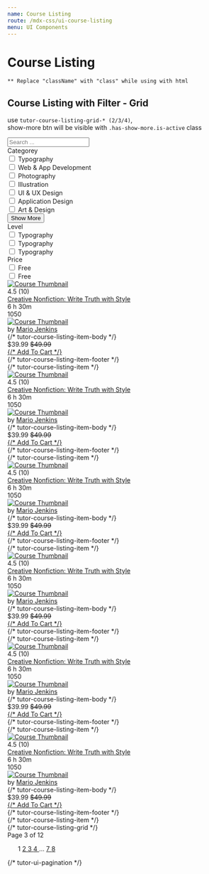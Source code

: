 ```yaml
---
name: Course Listing
route: /mdx-css/ui-course-listing
menu: UI Components
---
```



# Course Listing

`** Replace "className" with "class" while using with html` <br />

## Course Listing with Filter - Grid

use `tutor-course-listing-grid-* (2/3/4)`, <br/>
show-more btn will be visible with `.has-show-more.is-active` class

<Playground>
	<div class="tutor-bs-container">
		<div class="tutor-course-listing-filter tutor-filter-course-grid-2 tutor-filter-course-grid-3">
			<div class="tutor-course-filter">
				<div class="tutor-course-filter-widget">
					<div class="filter-widget-search">
						<div class="tutor-input-group tutor-form-control-has-icon tutor-from-control">
							<span class="ttr-search-filled tutor-input-group-icon tutor-color-black-50"></span>
							<input type="search" class="tutor-form-control " placeholder="Search ..." />
						</div>
					</div>
					<div class="filter-widget-input-wrapper tutor-mt-26">
						<div class="filter-widget-input has-show-more is-active">
							<div class="filter-widget-title tutor-text-regular-h6 tutor-color-text-primary tutor-mb-26">
								Categorey
							</div>
							<div class="filter-widget-checkboxes">
								<div class="tutor-form-check tutor-mb-18">
									<input
										type="checkbox"
										id="filter-categorey-1"
										class="tutor-form-check-input"
										name="filter-categorey-1"
									/>
									<label for="filter-categorey-1">Typography</label>
								</div>
								<div class="tutor-form-check tutor-mb-18">
									<input
										type="checkbox"
										id="filter-categorey-2"
										class="tutor-form-check-input"
										name="filter-categorey-2"
									/>
									<label for="filter-categorey-2">Web & App Development</label>
								</div>
								<div class="tutor-form-check tutor-mb-18">
									<input
										type="checkbox"
										id="filter-categorey-3"
										class="tutor-form-check-input"
										name="filter-categorey-3"
									/>
									<label for="filter-categorey-3">Photography</label>
								</div>
								<div class="tutor-form-check tutor-mb-18">
									<input
										type="checkbox"
										id="filter-categorey-4"
										class="tutor-form-check-input"
										name="filter-categorey-4"
									/>
									<label for="filter-categorey-4">Illustration</label>
								</div>
								<div class="tutor-form-check tutor-mb-18">
									<input
										type="checkbox"
										id="filter-categorey-5"
										class="tutor-form-check-input"
										name="filter-categorey-5"
									/>
									<label for="filter-categorey-5">UI & UX Design</label>
								</div>
								<div class="tutor-form-check tutor-mb-18">
									<input
										type="checkbox"
										id="filter-categorey-6"
										class="tutor-form-check-input"
										name="filter-categorey-6"
									/>
									<label for="filter-categorey-6">Application Design</label>
								</div>
								<div class="tutor-form-check tutor-mb-18">
									<input
										type="checkbox"
										id="filter-categorey-7"
										class="tutor-form-check-input"
										name="filter-categorey-7"
									/>
									<label for="filter-categorey-7">Art & Design</label>
								</div>
							</div>
							<div className="tutor-show-more-btn">
								<button className="tutor-btn tutor-btn-icon tutor-btn-disable-outline tutor-btn-ghost tutor-no-hover tutor-btn-md">
									<span className="btn-icon ttr-plus-filled tutor-color-design-brand"></span>
									<span className="tutor-color-text-subsued">Show More</span>
								</button>
							</div>
						</div>
						<div class="filter-widget-input">
							<div class="filter-widget-title tutor-text-regular-h6 tutor-color-text-primary tutor-mb-26">Level</div>
							<div class="filter-widget-checkboxes">
								<div class="tutor-form-check tutor-mb-18">
									<input type="checkbox" id="filter-level-1" class="tutor-form-check-input" name="filter-level-1" />
									<label for="filter-level-1">Typography</label>
								</div>
								<div class="tutor-form-check tutor-mb-18">
									<input type="checkbox" id="filter-level-2" class="tutor-form-check-input" name="filter-level-2" />
									<label for="filter-level-2">Typography</label>
								</div>
								<div class="tutor-form-check tutor-mb-18">
									<input type="checkbox" id="filter-level-3" class="tutor-form-check-input" name="filter-level-3" />
									<label for="filter-level-3">Typography</label>
								</div>
							</div>
						</div>
						<div class="filter-widget-input">
							<div class="filter-widget-title tutor-text-regular-h6 tutor-color-text-primary tutor-mb-26">Price</div>
							<div class="filter-widget-checkboxes">
								<div class="tutor-form-check tutor-mb-18">
									<input type="checkbox" id="filter-price-1" class="tutor-form-check-input" name="filter-price-1" />
									<label for="filter-price-1">Free</label>
								</div>
								<div class="tutor-form-check tutor-mb-18">
									<input type="checkbox" id="filter-price-2" class="tutor-form-check-input" name="filter-price-2" />
									<label for="filter-price-2">Free</label>
								</div>
							</div>
						</div>
					</div>
				</div>
			</div>
			<div class="tutor-course-listing">
				<div class="tutor-course-listing-grid tutor-course-listing-grid-3">
					<div class="tutor-course-listing-item tutor-course-listing-item-sm">
						<div class="tutor-course-listing-item-head tutor-bs-d-flex">
							<a href="#">
								<img
									src="https://preview.tutorlms.com/marketplace/wp-content/uploads/sites/6/2019/05/course-thumb-17.jpg"
									alt="Course Thumbnail"
								/>
							</a>
							<a
								href="#"
								className="save-bookmark-btn bookmark-is-filled tutor-bs-d-flex tutor-bs-align-items-center tutor-bs-justify-content-center"
							>
								<span className="ttr-fav-full-filled"></span>
							</a>
						</div>
						<div class="tutor-course-listing-item-body tutor-px-20 tutor-pt-18 tutor-pb-15">
							<div class="list-item-rating tutor-bs-d-flex">
								<div className="tutor-ratings tutor-is-sm">
									<div className="tutor-rating-stars">
										<span className="ttr-star-full-filled"></span>
										<span className="ttr-star-full-filled"></span>
										<span className="ttr-star-full-filled"></span>
										<span className="ttr-star-half-filled"></span>
										<span className="ttr-star-line-filled"></span>
									</div>
									<div className="tutor-rating-text tutor-color-text-subsued tutor-text-medium-small">4.5 (10)</div>
								</div>
							</div>
							<div class="list-item-title tutor-text-medium-h6 tutor-color-text-primary">
								<a href="#">Creative Nonfiction: Write Truth with Style</a>
							</div>
							<div class="list-item-meta tutor-text-medium-small tutor-color-text-primary tutor-bs-d-flex tutor-mt-10">
								<div class="tutor-bs-d-flex tutor-bs-align-items-center">
									<span class="meta-icon ttr-clock-filled tutor-color-text-hints"></span>
									<span>6 h 30m</span>
								</div>
								<div class="tutor-bs-d-flex tutor-bs-align-items-center">
									<span class="meta-icon ttr-user-filled tutor-color-text-hints"></span>
									<span>1050</span>
								</div>
							</div>
							<div class="list-item-author tutor-bs-d-flex tutor-bs-align-items-center tutor-mt-18">
								<div class="tutor-avatar">
									<a href="#">
										<img src="https://i.imgur.com/CckCKYQ.jpeg" alt="Course Thumbnail" />
									</a>
								</div>
								<div className="tutor-color-text-subsued tutor-text-regular-caption">
									by
									<span className="tutor-text-medium-caption tutor-color-text-primary">
										<a href="#">Mario Jenkins</a>
									</span>
								</div>
							</div>
						</div> {/* tutor-course-listing-item-body */}
						<div class="tutor-course-listing-item-footer has-border tutor-py-10 tutor-px-20">
							<div class="tutor-bs-d-flex tutor-bs-align-items-center tutor-bs-justify-content-between">
								<div class="list-item-price tutor-bs-d-flex tutor-bs-align-items-center">
									<span class="price tutor-text-bold-h6 tutor-color-text-primary">$39.99</span>
									<span class="discount tutor-text-regular-caption tutor-color-text-hints">
										<del>$49.99</del>
									</span>
								</div>
								<div class="list-item-button">
									<a
										href="#"
										className="tutor-btn tutor-btn-icon tutor-btn-disable-outline tutor-btn-ghost tutor-no-hover tutor-btn-md"
									>
										<span className="btn-icon ttr-cart-line-filled"></span>
										{/* <span>Add To Cart</span> */}
									</a>
								</div>
							</div>
						</div>
						{/* tutor-course-listing-item-footer */}
					</div>
					{/* tutor-course-listing-item */}
					<div class="tutor-course-listing-item tutor-course-listing-item-sm">
						<div class="tutor-course-listing-item-head tutor-bs-d-flex">
							<a href="#">
								<img
									src="https://preview.tutorlms.com/marketplace/wp-content/uploads/sites/6/2019/05/course-thumb-17.jpg"
									alt="Course Thumbnail"
								/>
							</a>
							<a
								href="#"
								className="save-bookmark-btn bookmark-is-filled tutor-bs-d-flex tutor-bs-align-items-center tutor-bs-justify-content-center"
							>
								<span className="ttr-fav-full-filled"></span>
							</a>
						</div>
						<div class="tutor-course-listing-item-body tutor-px-20 tutor-pt-18 tutor-pb-15">
							<div class="list-item-rating tutor-bs-d-flex">
								<div className="tutor-ratings tutor-is-sm">
									<div className="tutor-rating-stars">
										<span className="ttr-star-full-filled"></span>
										<span className="ttr-star-full-filled"></span>
										<span className="ttr-star-full-filled"></span>
										<span className="ttr-star-half-filled"></span>
										<span className="ttr-star-line-filled"></span>
									</div>
									<div className="tutor-rating-text tutor-color-text-subsued tutor-text-medium-small">4.5 (10)</div>
								</div>
							</div>
							<div class="list-item-title tutor-text-medium-h6 tutor-color-text-primary">
								<a href="#">Creative Nonfiction: Write Truth with Style</a>
							</div>
							<div class="list-item-meta tutor-text-medium-small tutor-color-text-primary tutor-bs-d-flex tutor-mt-10">
								<div class="tutor-bs-d-flex tutor-bs-align-items-center">
									<span class="meta-icon ttr-clock-filled tutor-color-text-hints"></span>
									<span>6 h 30m</span>
								</div>
								<div class="tutor-bs-d-flex tutor-bs-align-items-center">
									<span class="meta-icon ttr-user-filled tutor-color-text-hints"></span>
									<span>1050</span>
								</div>
							</div>
							<div class="list-item-author tutor-bs-d-flex tutor-bs-align-items-center tutor-mt-18">
								<div class="tutor-avatar">
									<a href="#">
										<img src="https://i.imgur.com/CckCKYQ.jpeg" alt="Course Thumbnail" />
									</a>
								</div>
								<div className="tutor-color-text-subsued tutor-text-regular-caption">
									by
									<span className="tutor-text-medium-caption tutor-color-text-primary">
										<a href="#">Mario Jenkins</a>
									</span>
								</div>
							</div>
						</div> {/* tutor-course-listing-item-body */}
						<div class="tutor-course-listing-item-footer has-border tutor-py-10 tutor-px-20">
							<div class="tutor-bs-d-flex tutor-bs-align-items-center tutor-bs-justify-content-between">
								<div class="list-item-price tutor-bs-d-flex tutor-bs-align-items-center">
									<span class="price tutor-text-bold-h6 tutor-color-text-primary">$39.99</span>
									<span class="discount tutor-text-regular-caption tutor-color-text-hints">
										<del>$49.99</del>
									</span>
								</div>
								<div class="list-item-button">
									<a
										href="#"
										className="tutor-btn tutor-btn-icon tutor-btn-disable-outline tutor-btn-ghost tutor-no-hover tutor-btn-md"
									>
										<span className="btn-icon ttr-cart-line-filled"></span>
										{/* <span>Add To Cart</span> */}
									</a>
								</div>
							</div>
						</div>
						{/* tutor-course-listing-item-footer */}
					</div>
					{/* tutor-course-listing-item */}
					<div class="tutor-course-listing-item tutor-course-listing-item-sm">
						<div class="tutor-course-listing-item-head tutor-bs-d-flex">
							<a href="#">
								<img
									src="https://preview.tutorlms.com/marketplace/wp-content/uploads/sites/6/2019/05/course-thumb-17.jpg"
									alt="Course Thumbnail"
								/>
							</a>
							<a
								href="#"
								className="save-bookmark-btn bookmark-is-filled tutor-bs-d-flex tutor-bs-align-items-center tutor-bs-justify-content-center"
							>
								<span className="ttr-fav-full-filled"></span>
							</a>
						</div>
						<div class="tutor-course-listing-item-body tutor-px-20 tutor-pt-18 tutor-pb-15">
							<div class="list-item-rating tutor-bs-d-flex">
								<div className="tutor-ratings tutor-is-sm">
									<div className="tutor-rating-stars">
										<span className="ttr-star-full-filled"></span>
										<span className="ttr-star-full-filled"></span>
										<span className="ttr-star-full-filled"></span>
										<span className="ttr-star-half-filled"></span>
										<span className="ttr-star-line-filled"></span>
									</div>
									<div className="tutor-rating-text tutor-color-text-subsued tutor-text-medium-small">4.5 (10)</div>
								</div>
							</div>
							<div class="list-item-title tutor-text-medium-h6 tutor-color-text-primary">
								<a href="#">Creative Nonfiction: Write Truth with Style</a>
							</div>
							<div class="list-item-meta tutor-text-medium-small tutor-color-text-primary tutor-bs-d-flex tutor-mt-10">
								<div class="tutor-bs-d-flex tutor-bs-align-items-center">
									<span class="meta-icon ttr-clock-filled tutor-color-text-hints"></span>
									<span>6 h 30m</span>
								</div>
								<div class="tutor-bs-d-flex tutor-bs-align-items-center">
									<span class="meta-icon ttr-user-filled tutor-color-text-hints"></span>
									<span>1050</span>
								</div>
							</div>
							<div class="list-item-author tutor-bs-d-flex tutor-bs-align-items-center tutor-mt-18">
								<div class="tutor-avatar">
									<a href="#">
										<img src="https://i.imgur.com/CckCKYQ.jpeg" alt="Course Thumbnail" />
									</a>
								</div>
								<div className="tutor-color-text-subsued tutor-text-regular-caption">
									by
									<span className="tutor-text-medium-caption tutor-color-text-primary">
										<a href="#">Mario Jenkins</a>
									</span>
								</div>
							</div>
						</div> {/* tutor-course-listing-item-body */}
						<div class="tutor-course-listing-item-footer has-border tutor-py-10 tutor-px-20">
							<div class="tutor-bs-d-flex tutor-bs-align-items-center tutor-bs-justify-content-between">
								<div class="list-item-price tutor-bs-d-flex tutor-bs-align-items-center">
									<span class="price tutor-text-bold-h6 tutor-color-text-primary">$39.99</span>
									<span class="discount tutor-text-regular-caption tutor-color-text-hints">
										<del>$49.99</del>
									</span>
								</div>
								<div class="list-item-button">
									<a
										href="#"
										className="tutor-btn tutor-btn-icon tutor-btn-disable-outline tutor-btn-ghost tutor-no-hover tutor-btn-md"
									>
										<span className="btn-icon ttr-cart-line-filled"></span>
										{/* <span>Add To Cart</span> */}
									</a>
								</div>
							</div>
						</div>
						{/* tutor-course-listing-item-footer */}
					</div>
					{/* tutor-course-listing-item */}
					<div class="tutor-course-listing-item tutor-course-listing-item-sm">
						<div class="tutor-course-listing-item-head tutor-bs-d-flex">
							<a href="#">
								<img
									src="https://preview.tutorlms.com/marketplace/wp-content/uploads/sites/6/2019/05/course-thumb-17.jpg"
									alt="Course Thumbnail"
								/>
							</a>
							<a
								href="#"
								className="save-bookmark-btn bookmark-is-filled tutor-bs-d-flex tutor-bs-align-items-center tutor-bs-justify-content-center"
							>
								<span className="ttr-fav-full-filled"></span>
							</a>
						</div>
						<div class="tutor-course-listing-item-body tutor-px-20 tutor-pt-18 tutor-pb-15">
							<div class="list-item-rating tutor-bs-d-flex">
								<div className="tutor-ratings tutor-is-sm">
									<div className="tutor-rating-stars">
										<span className="ttr-star-full-filled"></span>
										<span className="ttr-star-full-filled"></span>
										<span className="ttr-star-full-filled"></span>
										<span className="ttr-star-half-filled"></span>
										<span className="ttr-star-line-filled"></span>
									</div>
									<div className="tutor-rating-text tutor-color-text-subsued tutor-text-medium-small">4.5 (10)</div>
								</div>
							</div>
							<div class="list-item-title tutor-text-medium-h6 tutor-color-text-primary">
								<a href="#">Creative Nonfiction: Write Truth with Style</a>
							</div>
							<div class="list-item-meta tutor-text-medium-small tutor-color-text-primary tutor-bs-d-flex tutor-mt-10">
								<div class="tutor-bs-d-flex tutor-bs-align-items-center">
									<span class="meta-icon ttr-clock-filled tutor-color-text-hints"></span>
									<span>6 h 30m</span>
								</div>
								<div class="tutor-bs-d-flex tutor-bs-align-items-center">
									<span class="meta-icon ttr-user-filled tutor-color-text-hints"></span>
									<span>1050</span>
								</div>
							</div>
							<div class="list-item-author tutor-bs-d-flex tutor-bs-align-items-center tutor-mt-18">
								<div class="tutor-avatar">
									<a href="#">
										<img src="https://i.imgur.com/CckCKYQ.jpeg" alt="Course Thumbnail" />
									</a>
								</div>
								<div className="tutor-color-text-subsued tutor-text-regular-caption">
									by
									<span className="tutor-text-medium-caption tutor-color-text-primary">
										<a href="#">Mario Jenkins</a>
									</span>
								</div>
							</div>
						</div> {/* tutor-course-listing-item-body */}
						<div class="tutor-course-listing-item-footer has-border tutor-py-10 tutor-px-20">
							<div class="tutor-bs-d-flex tutor-bs-align-items-center tutor-bs-justify-content-between">
								<div class="list-item-price tutor-bs-d-flex tutor-bs-align-items-center">
									<span class="price tutor-text-bold-h6 tutor-color-text-primary">$39.99</span>
									<span class="discount tutor-text-regular-caption tutor-color-text-hints">
										<del>$49.99</del>
									</span>
								</div>
								<div class="list-item-button">
									<a
										href="#"
										className="tutor-btn tutor-btn-icon tutor-btn-disable-outline tutor-btn-ghost tutor-no-hover tutor-btn-md"
									>
										<span className="btn-icon ttr-cart-line-filled"></span>
										{/* <span>Add To Cart</span> */}
									</a>
								</div>
							</div>
						</div>
						{/* tutor-course-listing-item-footer */}
					</div>
					{/* tutor-course-listing-item */}
					<div class="tutor-course-listing-item tutor-course-listing-item-sm">
						<div class="tutor-course-listing-item-head tutor-bs-d-flex">
							<a href="#">
								<img
									src="https://preview.tutorlms.com/marketplace/wp-content/uploads/sites/6/2019/05/course-thumb-17.jpg"
									alt="Course Thumbnail"
								/>
							</a>
							<a
								href="#"
								className="save-bookmark-btn bookmark-is-filled tutor-bs-d-flex tutor-bs-align-items-center tutor-bs-justify-content-center"
							>
								<span className="ttr-fav-full-filled"></span>
							</a>
						</div>
						<div class="tutor-course-listing-item-body tutor-px-20 tutor-pt-18 tutor-pb-15">
							<div class="list-item-rating tutor-bs-d-flex">
								<div className="tutor-ratings tutor-is-sm">
									<div className="tutor-rating-stars">
										<span className="ttr-star-full-filled"></span>
										<span className="ttr-star-full-filled"></span>
										<span className="ttr-star-full-filled"></span>
										<span className="ttr-star-half-filled"></span>
										<span className="ttr-star-line-filled"></span>
									</div>
									<div className="tutor-rating-text tutor-color-text-subsued tutor-text-medium-small">4.5 (10)</div>
								</div>
							</div>
							<div class="list-item-title tutor-text-medium-h6 tutor-color-text-primary">
								<a href="#">Creative Nonfiction: Write Truth with Style</a>
							</div>
							<div class="list-item-meta tutor-text-medium-small tutor-color-text-primary tutor-bs-d-flex tutor-mt-10">
								<div class="tutor-bs-d-flex tutor-bs-align-items-center">
									<span class="meta-icon ttr-clock-filled tutor-color-text-hints"></span>
									<span>6 h 30m</span>
								</div>
								<div class="tutor-bs-d-flex tutor-bs-align-items-center">
									<span class="meta-icon ttr-user-filled tutor-color-text-hints"></span>
									<span>1050</span>
								</div>
							</div>
							<div class="list-item-author tutor-bs-d-flex tutor-bs-align-items-center tutor-mt-18">
								<div class="tutor-avatar">
									<a href="#">
										<img src="https://i.imgur.com/CckCKYQ.jpeg" alt="Course Thumbnail" />
									</a>
								</div>
								<div className="tutor-color-text-subsued tutor-text-regular-caption">
									by
									<span className="tutor-text-medium-caption tutor-color-text-primary">
										<a href="#">Mario Jenkins</a>
									</span>
								</div>
							</div>
						</div> {/* tutor-course-listing-item-body */}
						<div class="tutor-course-listing-item-footer has-border tutor-py-10 tutor-px-20">
							<div class="tutor-bs-d-flex tutor-bs-align-items-center tutor-bs-justify-content-between">
								<div class="list-item-price tutor-bs-d-flex tutor-bs-align-items-center">
									<span class="price tutor-text-bold-h6 tutor-color-text-primary">$39.99</span>
									<span class="discount tutor-text-regular-caption tutor-color-text-hints">
										<del>$49.99</del>
									</span>
								</div>
								<div class="list-item-button">
									<a
										href="#"
										className="tutor-btn tutor-btn-icon tutor-btn-disable-outline tutor-btn-ghost tutor-no-hover tutor-btn-md"
									>
										<span className="btn-icon ttr-cart-line-filled"></span>
										{/* <span>Add To Cart</span> */}
									</a>
								</div>
							</div>
						</div>
						{/* tutor-course-listing-item-footer */}
					</div>
					{/* tutor-course-listing-item */}
					<div class="tutor-course-listing-item tutor-course-listing-item-sm">
						<div class="tutor-course-listing-item-head tutor-bs-d-flex">
							<a href="#">
								<img
									src="https://preview.tutorlms.com/marketplace/wp-content/uploads/sites/6/2019/05/course-thumb-17.jpg"
									alt="Course Thumbnail"
								/>
							</a>
							<a
								href="#"
								className="save-bookmark-btn bookmark-is-filled tutor-bs-d-flex tutor-bs-align-items-center tutor-bs-justify-content-center"
							>
								<span className="ttr-fav-full-filled"></span>
							</a>
						</div>
						<div class="tutor-course-listing-item-body tutor-px-20 tutor-pt-18 tutor-pb-15">
							<div class="list-item-rating tutor-bs-d-flex">
								<div className="tutor-ratings tutor-is-sm">
									<div className="tutor-rating-stars">
										<span className="ttr-star-full-filled"></span>
										<span className="ttr-star-full-filled"></span>
										<span className="ttr-star-full-filled"></span>
										<span className="ttr-star-half-filled"></span>
										<span className="ttr-star-line-filled"></span>
									</div>
									<div className="tutor-rating-text tutor-color-text-subsued tutor-text-medium-small">4.5 (10)</div>
								</div>
							</div>
							<div class="list-item-title tutor-text-medium-h6 tutor-color-text-primary">
								<a href="#">Creative Nonfiction: Write Truth with Style</a>
							</div>
							<div class="list-item-meta tutor-text-medium-small tutor-color-text-primary tutor-bs-d-flex tutor-mt-10">
								<div class="tutor-bs-d-flex tutor-bs-align-items-center">
									<span class="meta-icon ttr-clock-filled tutor-color-text-hints"></span>
									<span>6 h 30m</span>
								</div>
								<div class="tutor-bs-d-flex tutor-bs-align-items-center">
									<span class="meta-icon ttr-user-filled tutor-color-text-hints"></span>
									<span>1050</span>
								</div>
							</div>
							<div class="list-item-author tutor-bs-d-flex tutor-bs-align-items-center tutor-mt-18">
								<div class="tutor-avatar">
									<a href="#">
										<img src="https://i.imgur.com/CckCKYQ.jpeg" alt="Course Thumbnail" />
									</a>
								</div>
								<div className="tutor-color-text-subsued tutor-text-regular-caption">
									by
									<span className="tutor-text-medium-caption tutor-color-text-primary">
										<a href="#">Mario Jenkins</a>
									</span>
								</div>
							</div>
						</div> {/* tutor-course-listing-item-body */}
						<div class="tutor-course-listing-item-footer has-border tutor-py-10 tutor-px-20">
							<div class="tutor-bs-d-flex tutor-bs-align-items-center tutor-bs-justify-content-between">
								<div class="list-item-price tutor-bs-d-flex tutor-bs-align-items-center">
									<span class="price tutor-text-bold-h6 tutor-color-text-primary">$39.99</span>
									<span class="discount tutor-text-regular-caption tutor-color-text-hints">
										<del>$49.99</del>
									</span>
								</div>
								<div class="list-item-button">
									<a
										href="#"
										className="tutor-btn tutor-btn-icon tutor-btn-disable-outline tutor-btn-ghost tutor-no-hover tutor-btn-md"
									>
										<span className="btn-icon ttr-cart-line-filled"></span>
										{/* <span>Add To Cart</span> */}
									</a>
								</div>
							</div>
						</div>
						{/* tutor-course-listing-item-footer */}
					</div>
					{/* tutor-course-listing-item */}
				</div>
				{/* tutor-course-listing-grid */}
				<div className="tutor-mt-48">
					<nav className="tutor-ui-pagination">
						<div classNames="tutor-pagination-hints">
							<div className="tutor-text-regular-caption tutor-color-text-subsued">
								Page <span className="tutor-text-medium-caption tutor-color-text-primary">3 </span>
								of <span className="tutor-text-medium-caption tutor-color-text-primary">12</span>
							</div>
						</div>
						<ul class="tutor-pagination-numbers">
							<a class="prev page-numbers" href="#">
								<span class="ttr-angle-left-filled"></span>
							</a>
							<span aria-current="page" class="page-numbers">
								1
							</span>
							<a class="page-numbers" href="#">
								2
							</a>
							<a class="page-numbers current" href="#">
								3
							</a>
							<a class="page-numbers" href="#">
								4
							</a>
							<span class="page-numbers dots">…</span>
							<a class="page-numbers" href="#">
								7
							</a>
							<a class="page-numbers" href="#">
								8
							</a>
							<a class="next page-numbers" href="#">
								<span class="ttr-angle-right-filled"></span>
							</a>
						</ul>
					</nav>
					{/* tutor-ui-pagination */}
				</div>
			</div>
		</div>
	</div>
</Playground>
